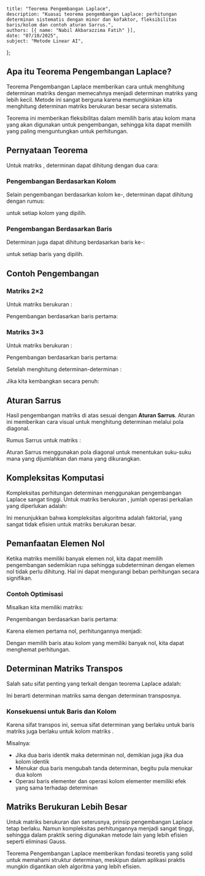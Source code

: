     title: "Teorema Pengembangan Laplace",
    description: "Kuasai teorema pengembangan Laplace: perhitungan determinan sistematis dengan minor dan kofaktor, fleksibilitas baris/kolom dan contoh aturan Sarrus.",
    authors: [{ name: "Nabil Akbarazzima Fatih" }],
    date: "07/10/2025",
    subject: "Metode Linear AI",
};

## Apa itu Teorema Pengembangan Laplace?

Teorema Pengembangan Laplace memberikan cara untuk menghitung determinan matriks dengan memecahnya menjadi determinan matriks yang lebih kecil. Metode ini sangat berguna karena memungkinkan kita menghitung determinan matriks berukuran besar secara sistematis.

Teorema ini memberikan fleksibilitas dalam memilih baris atau kolom mana yang akan digunakan untuk pengembangan, sehingga kita dapat memilih yang paling menguntungkan untuk perhitungan.

## Pernyataan Teorema

Untuk matriks <InlineMath math="A \in \mathbb{R}^{n \times n}" />, determinan dapat dihitung dengan dua cara:

### Pengembangan Berdasarkan Kolom

Selain pengembangan berdasarkan kolom ke-<InlineMath math="j" />, determinan dapat dihitung dengan rumus:

<MathContainer>
<BlockMath math="\det A = \sum_{i=1}^{n} (-1)^{i+j} \cdot a_{ij} \cdot \det A_{ij}" />
</MathContainer>

untuk setiap kolom <InlineMath math="j \in \{1, 2, \ldots, n\}" /> yang dipilih.

### Pengembangan Berdasarkan Baris

Determinan juga dapat dihitung berdasarkan baris ke-<InlineMath math="i" />:

<MathContainer>
<BlockMath math="\det A = \sum_{j=1}^{n} (-1)^{i+j} \cdot a_{ij} \cdot \det A_{ij}" />
</MathContainer>

untuk setiap baris <InlineMath math="i \in \{1, 2, \ldots, n\}" /> yang dipilih.

## Contoh Pengembangan

### Matriks 2×2

Untuk matriks berukuran <InlineMath math="n = 2" />:

<BlockMath math="A = \begin{pmatrix} a_{11} & a_{12} \\ a_{21} & a_{22} \end{pmatrix}" />

Pengembangan berdasarkan baris pertama:

<MathContainer>
<BlockMath math="\det A = a_{11} \cdot \det(a_{22}) - a_{12} \cdot \det(a_{21})" />
<BlockMath math="= a_{11} \cdot a_{22} - a_{12} \cdot a_{21}" />
</MathContainer>

### Matriks 3×3

Untuk matriks berukuran <InlineMath math="n = 3" />:

<BlockMath math="A = \begin{pmatrix} a_{11} & a_{12} & a_{13} \\ a_{21} & a_{22} & a_{23} \\ a_{31} & a_{32} & a_{33} \end{pmatrix}" />

Pengembangan berdasarkan baris pertama:

<MathContainer>
<BlockMath math="\det A = a_{11} \cdot \det \begin{pmatrix} a_{22} & a_{23} \\ a_{32} & a_{33} \end{pmatrix}" />
<BlockMath math="- a_{12} \cdot \det \begin{pmatrix} a_{21} & a_{23} \\ a_{31} & a_{33} \end{pmatrix}" />
<BlockMath math="+ a_{13} \cdot \det \begin{pmatrix} a_{21} & a_{22} \\ a_{31} & a_{32} \end{pmatrix}" />
</MathContainer>

Setelah menghitung determinan-determinan <InlineMath math="2 \times 2" />:

<MathContainer>
<BlockMath math="= a_{11} \cdot (a_{22} \cdot a_{33} - a_{23} \cdot a_{32})" />
<BlockMath math="- a_{12} \cdot (a_{21} \cdot a_{33} - a_{23} \cdot a_{31})" />
<BlockMath math="+ a_{13} \cdot (a_{21} \cdot a_{32} - a_{22} \cdot a_{31})" />
</MathContainer>

Jika kita kembangkan secara penuh:

<MathContainer>
<BlockMath math="= a_{11} \cdot a_{22} \cdot a_{33} - a_{11} \cdot a_{23} \cdot a_{32}" />
<BlockMath math="- a_{12} \cdot a_{21} \cdot a_{33} + a_{12} \cdot a_{23} \cdot a_{31}" />
<BlockMath math="+ a_{13} \cdot a_{21} \cdot a_{32} - a_{13} \cdot a_{22} \cdot a_{31}" />
</MathContainer>

## Aturan Sarrus

Hasil pengembangan matriks <InlineMath math="3 \times 3" /> di atas sesuai dengan **Aturan Sarrus**. Aturan ini memberikan cara visual untuk menghitung determinan <InlineMath math="3 \times 3" /> melalui pola diagonal.

Rumus Sarrus untuk matriks <InlineMath math="3 \times 3" />:

<MathContainer>
<BlockMath math="\det A = a_{11}a_{22}a_{33} + a_{12}a_{23}a_{31} + a_{13}a_{21}a_{32}" />
<BlockMath math="- a_{13}a_{22}a_{31} - a_{11}a_{23}a_{32} - a_{12}a_{21}a_{33}" />
</MathContainer>

Aturan Sarrus menggunakan pola diagonal untuk menentukan suku-suku mana yang dijumlahkan dan mana yang dikurangkan.

## Kompleksitas Komputasi

Kompleksitas perhitungan determinan menggunakan pengembangan Laplace sangat tinggi. Untuk matriks berukuran <InlineMath math="n \times n" />, jumlah operasi perkalian yang diperlukan adalah:

<MathContainer>
<BlockMath math="n \cdot (n-1) \cdot (n-2) \cdot \ldots \cdot 2 \cdot 1 \cdot (n-1)" />
<BlockMath math="= n! \cdot (n-1)" />
</MathContainer>

Ini menunjukkan bahwa kompleksitas algoritma adalah faktorial, yang sangat tidak efisien untuk matriks berukuran besar.

## Pemanfaatan Elemen Nol

Ketika matriks memiliki banyak elemen nol, kita dapat memilih pengembangan sedemikian rupa sehingga subdeterminan dengan elemen nol tidak perlu dihitung. Hal ini dapat mengurangi beban perhitungan secara signifikan.

### Contoh Optimisasi

Misalkan kita memiliki matriks:

<BlockMath math="A = \begin{pmatrix} 0 & 3 & 3 \\ 2 & 2 & 0 \\ 1 & 0 & 1 \end{pmatrix}" />

Pengembangan berdasarkan baris pertama:

<MathContainer>
<BlockMath math="\det A = 0 \cdot \det(\ldots) - 3 \cdot \det \begin{pmatrix} 2 & 0 \\ 1 & 1 \end{pmatrix}" />
<BlockMath math="+ 3 \cdot \det \begin{pmatrix} 2 & 2 \\ 1 & 0 \end{pmatrix}" />
</MathContainer>

Karena elemen pertama nol, perhitungannya menjadi:

<MathContainer>
<BlockMath math="= -3 \cdot (2 \cdot 1 - 0 \cdot 1) + 3 \cdot (2 \cdot 0 - 2 \cdot 1)" />
<BlockMath math="= -3 \cdot 2 + 3 \cdot (-2)" />
<BlockMath math="= -6 - 6 = -12" />
</MathContainer>

Dengan memilih baris atau kolom yang memiliki banyak nol, kita dapat menghemat perhitungan.

## Determinan Matriks Transpos

Salah satu sifat penting yang terkait dengan teorema Laplace adalah:

<BlockMath math="\det A^T = \det A" />

Ini berarti determinan matriks sama dengan determinan transposnya.

### Konsekuensi untuk Baris dan Kolom

Karena sifat transpos ini, semua sifat determinan yang berlaku untuk baris matriks <InlineMath math="A" /> juga berlaku untuk kolom matriks <InlineMath math="A" />.

Misalnya:
- Jika dua baris identik maka determinan nol, demikian juga jika dua kolom identik
- Menukar dua baris mengubah tanda determinan, begitu pula menukar dua kolom
- Operasi baris elementer dan operasi kolom elementer memiliki efek yang sama terhadap determinan

## Matriks Berukuran Lebih Besar

Untuk matriks berukuran <InlineMath math="n = 4" /> dan seterusnya, prinsip pengembangan Laplace tetap berlaku. Namun kompleksitas perhitungannya menjadi sangat tinggi, sehingga dalam praktik sering digunakan metode lain yang lebih efisien seperti eliminasi Gauss.

Teorema Pengembangan Laplace memberikan fondasi teoretis yang solid untuk memahami struktur determinan, meskipun dalam aplikasi praktis mungkin digantikan oleh algoritma yang lebih efisien.
